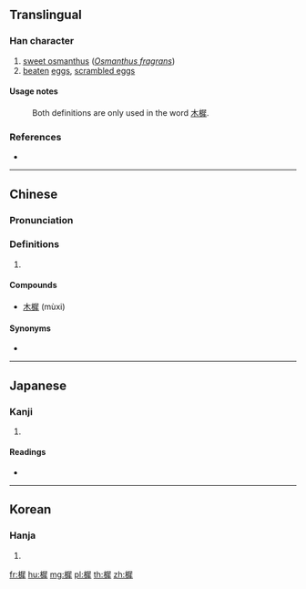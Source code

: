 ==Translingual==

===Han character===
{{Han char|rn=75|rad=木|as=11|sn=15|four=47953|canj=DSEQ|ids=⿰木犀}}

# [[sweet osmanthus]] (''[[Osmanthus fragrans]]'')
# [[beaten]] [[egg]]s, [[scrambled egg]]s

====Usage notes====
:Both definitions are only used in the word [[木樨]].

===References===
* {{Han ref|kx=0555.311|dkj=15483|hdz=21296.160|uh=6A28|ud=27176|bh=E9CA|bd=59850}}

----

==Chinese==
{{zh-forms}}

===Pronunciation===
{{zh-pron
|m=xī
|c=sai1
|mc=
|oc=
|ma=
|cat=n,pn
}}

===Definitions===
# {{rfdef|lang=zh}}

====Compounds====
* [[木樨]] (mùxi)

====Synonyms====
* {{l|zh|桂花}}

----

==Japanese==

===Kanji===
{{ja-kanji|grade=|rs=木11}}

# {{defn|lang=ja|sort=木11}}

====Readings====
* {{ja-readings|on=[[せい]] (sei), [[さい]] (sai)|kun=[[もくせい]] (mokusei)}}

----

==Korean==

===Hanja===
{{ko-hanja|hangeul=치|eumhun=|rv=chi|mr=ch'i|y=chi}}

# {{defn|lang=ko|sort=木11}}

[[fr:樨]]
[[hu:樨]]
[[mg:樨]]
[[pl:樨]]
[[th:樨]]
[[zh:樨]]